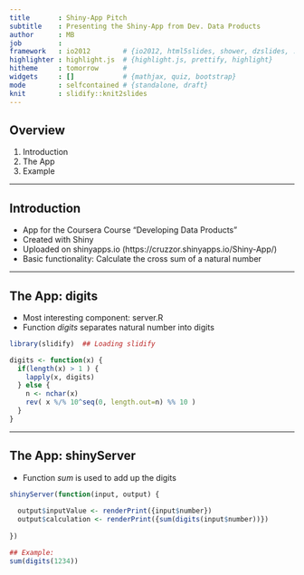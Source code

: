 ---
title       : Shiny-App Pitch
subtitle    : Presenting the Shiny-App from Dev. Data Products
author      : MB
job         : 
framework   : io2012        # {io2012, html5slides, shower, dzslides, ...}
highlighter : highlight.js  # {highlight.js, prettify, highlight}
hitheme     : tomorrow      # 
widgets     : []            # {mathjax, quiz, bootstrap}
mode        : selfcontained # {standalone, draft}
knit        : slidify::knit2slides
---

## Overview

1. Introduction
2. The App
3. Example

---

## Introduction

* App for the Coursera Course "Developing Data Products"
* Created with Shiny
* Uploaded on shinyapps.io (https://cruzzor.shinyapps.io/Shiny-App/)
* Basic functionality: Calculate the cross sum of a natural number

---

## The App: digits

* Most interesting component: server.R
* Function _digits_ separates natural number into digits

```{r, cache=FALSE}
library(slidify)  ## Loading slidify

digits <- function(x) {
  if(length(x) > 1 ) {
    lapply(x, digits)
  } else {
    n <- nchar(x)
    rev( x %/% 10^seq(0, length.out=n) %% 10 )
  }
}
```

---

## The App: shinyServer

* Function _sum_ is used to add up the digits

```{r, cache=FALSE}
shinyServer(function(input, output) {
   
  output$inputValue <- renderPrint({input$number})
  output$calculation <- renderPrint({sum(digits(input$number))})
  
})
```
```{r}
## Example:
sum(digits(1234))
```
